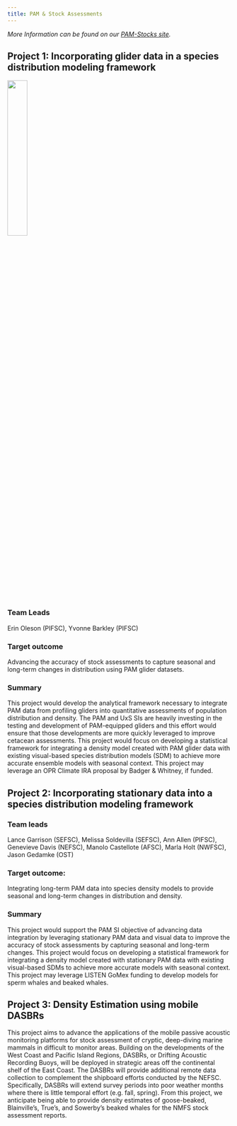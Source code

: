 ```yaml
---
title: PAM & Stock Assessments
---
```


*More Information can be found on our [PAM-Stocks site](https://nmfs-ost.github.io/PAM-Stocks/).*

## Project 1: Incorporating glider data in a species distribution modeling framework
![](/content/images/Priority_project_graphics/Stock_assessments/SLOCUM-GLIDER.png){width=30%}

### Team Leads
Erin Oleson (PIFSC), Yvonne Barkley (PIFSC)

### Target outcome
Advancing the accuracy of stock assessments to capture seasonal and long-term changes in distribution using PAM glider datasets.

### Summary
This project would develop the analytical framework necessary to integrate PAM data from profiling gliders into quantitative assessments of population distribution and density. The PAM and UxS SIs are heavily investing in the testing and development of PAM-equipped gliders and this effort would ensure that those developments are more quickly leveraged to improve cetacean assessments. This project would focus on developing a statistical framework for integrating a density model created with PAM glider data with existing visual-based species distribution models (SDM) to achieve more accurate ensemble models with seasonal context. This project may leverage an OPR Climate IRA proposal by Badger & Whitney, if funded.

## Project 2: Incorporating stationary data into a species distribution modeling framework

### Team leads
Lance Garrison (SEFSC), Melissa Soldevilla (SEFSC), Ann Allen (PIFSC), Genevieve Davis (NEFSC), Manolo Castellote (AFSC), Marla Holt (NWFSC), Jason Gedamke (OST)

### Target outcome:
Integrating long-term PAM data into species density models to provide seasonal and long-term changes in distribution and density.

### Summary
This project would support the PAM SI objective of advancing data integration by leveraging stationary PAM data and visual data to improve the accuracy of stock assessments by capturing seasonal and long-term changes. This project would focus on developing a statistical framework for integrating a density model created with stationary PAM data with existing visual-based SDMs to achieve more accurate models with seasonal context. This project may leverage LISTEN GoMex funding to develop models for sperm whales and
beaked whales.

## Project 3: Density Estimation using mobile DASBRs

This project aims to advance the applications of the mobile passive acoustic monitoring platforms for stock assessment of cryptic, deep-diving marine mammals in difficult to monitor areas. Building on the developments of the West Coast and Pacific Island Regions, DASBRs, or Drifting Acoustic Recording Buoys, will be deployed in strategic areas off the continental shelf of the East Coast. The DASBRs will provide additional remote data collection to complement the shipboard efforts conducted by the NEFSC. Specifically, DASBRs will extend survey periods into poor weather months where there is little temporal effort (e.g. fall, spring). From this project, we anticipate being able to provide density estimates of goose-beaked, Blainville’s, True’s, and Sowerby’s beaked whales for the NMFS stock assessment reports.